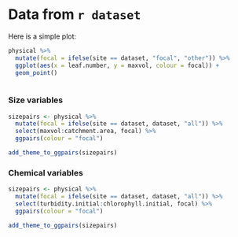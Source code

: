 
# Data from `r dataset`

Here is a simple plot:
```r
physical %>% 
  mutate(focal = ifelse(site == dataset, "focal", "other")) %>% 
  ggplot(aes(x = leaf.number, y = maxvol, colour = focal)) +
  geom_point()
  
```

### Size variables

```r
sizepairs <- physical %>% 
  mutate(focal = ifelse(site == dataset, dataset, "all")) %>% 
  select(maxvol:catchment.area, focal) %>% 
  ggpairs(colour = "focal")

add_theme_to_ggpairs(sizepairs)
```


### Chemical variables

```r
sizepairs <- physical %>% 
  mutate(focal = ifelse(site == dataset, dataset, "all")) %>% 
  select(turbidity.initial:chlorophyll.initial, focal) %>% 
  ggpairs(colour = "focal")

add_theme_to_ggpairs(sizepairs)
```

